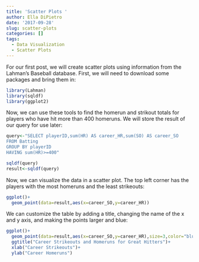 ```yaml
---
title: 'Scatter Plots '
author: Ella DiPietro
date: '2017-09-28'
slug: scatter-plots
categories: []
tags:
  - Data Visualization
  - Scatter Plots
---
```


For our first post, we will create scatter plots using information from the Lahman's Baseball database. First, we will need to download some packages and bring them in:

```r
library(Lahman)
library(sqldf)
library(ggplot2)

```

Now, we can use these tools to find the homerun and strikout totals for players who have hit more than 400 homeruns. We will store the result of our query for use later:

```r
query<-"SELECT playerID,sum(HR) AS career_HR,sum(SO) AS career_SO
FROM Batting
GROUP BY playerID
HAVING sum(HR)>=400"

sqldf(query)
result<-sqldf(query)
```

Now, we can visualize the data in a scatter plot. The top left corner has the players with the most homeruns and the least strikeouts:

```r
ggplot()+
  geom_point(data=result,aes(x=career_SO,y=career_HR))
```

We can customize the table by adding a title, changing the name of the x and y axis, and making the points larger and blue:

```r
ggplot()+
  geom_point(data=result,aes(x=career_SO,y=career_HR),size=3,color="blue")+
  ggtitle("Career Strikeouts and Homeruns for Great Hitters")+
  xlab("Career Strikeouts")+
  ylab("Career Homeruns")
```


